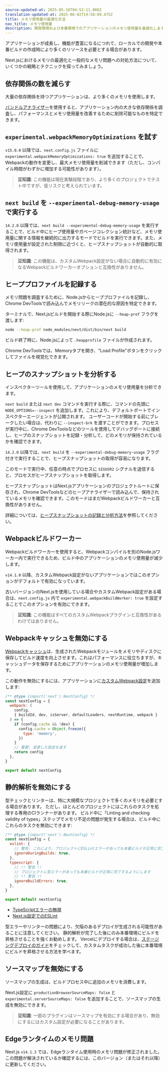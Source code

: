 ```yaml
---
source-updated-at: 2025-05-16T04:52:11.000Z
translation-updated-at: 2025-06-02T19:58:09.475Z
title: メモリ使用量の最適化方法
nav_title: メモリ使用量
description: 開発環境および本番環境でのアプリケーションのメモリ使用量を最適化します。
---
```


アプリケーションが成長し、機能が豊富になるにつれて、ローカルでの開発や本番ビルドの作成時により多くのリソースを必要とする場合があります。

Next.jsにおけるメモリの最適化と一般的なメモリ問題への対処方法について、いくつかの戦略とテクニックを探ってみましょう。

## 依存関係の数を減らす

大量の依存関係を持つアプリケーションは、より多くのメモリを使用します。

[バンドルアナライザー](/docs/app/guides/package-bundling)を使用すると、アプリケーション内の大きな依存関係を調査し、パフォーマンスとメモリ使用量を改善するために削除可能なものを特定できます。

## `experimental.webpackMemoryOptimizations` を試す

`v15.0.0` 以降では、`next.config.js` ファイルに `experimental.webpackMemoryOptimizations: true` を追加することで、Webpackの動作を変更し、最大メモリ使用量を削減できます（ただし、コンパイル時間がわずかに増加する可能性があります）。

> **豆知識**: この機能は現在実験段階であり、より多くのプロジェクトでテスト中ですが、低リスクと考えられています。

## `next build` を `--experimental-debug-memory-usage` で実行する

`14.2.0` 以降では、`next build --experimental-debug-memory-usage` を実行することで、ビルド中にヒープ使用量やガベージコレクション統計など、メモリ使用量に関する情報を継続的に出力するモードでビルドを実行できます。また、メモリ使用量が設定された制限に近づくと、ヒープスナップショットが自動的に取得されます。

> **豆知識**: この機能は、カスタムWebpack設定がない場合に自動的に有効になるWebpackビルドワーカーオプションと互換性がありません。

## ヒーププロファイルを記録する

メモリ問題を調査するために、Node.jsからヒーププロファイルを記録し、Chrome DevToolsで読み込んでメモリリークの潜在的な原因を特定できます。

ターミナルで、Next.jsビルドを開始する際にNode.jsに `--heap-prof` フラグを渡します:

```sh
node --heap-prof node_modules/next/dist/bin/next build
```

ビルド終了時に、Node.jsによって `.heapprofile` ファイルが作成されます。

Chrome DevToolsでは、Memoryタブを開き、"Load Profile"ボタンをクリックしてファイルを視覚化できます。

## ヒープのスナップショットを分析する

インスペクターツールを使用して、アプリケーションのメモリ使用量を分析できます。

`next build` または `next dev` コマンドを実行する際に、コマンドの先頭に `NODE_OPTIONS=--inspect` を追加します。これにより、デフォルトポートでインスペクターエージェントが公開されます。
ユーザーコードが開始する前にブレークしたい場合は、代わりに `--inspect-brk` を渡すことができます。プロセスが実行中に、Chrome DevToolsなどのツールを使用してデバッグポートに接続し、ヒープのスナップショットを記録・分析して、どのメモリが保持されているかを確認できます。

`14.2.0` 以降では、`next build` を `--experimental-debug-memory-usage` フラグ付きで実行することで、ヒープスナップショットの取得が容易になります。

このモードで実行中、任意の時点でプロセスに `SIGUSR2` シグナルを送信すると、プロセスがヒープスナップショットを取得します。

ヒープスナップショットはNext.jsアプリケーションのプロジェクトルートに保存され、Chrome DevToolsなどのヒープアナライザーで読み込んで、保持されているメモリを確認できます。このモードはまだWebpackビルドワーカーと互換性がありません。

詳細については、[ヒープスナップショットの記録と分析方法](https://developer.chrome.com/docs/devtools/memory-problems/heap-snapshots)を参照してください。

## Webpackビルドワーカー

Webpackビルドワーカーを使用すると、Webpackコンパイルを別のNode.jsワーカー内で実行できるため、ビルド中のアプリケーションのメモリ使用量が減少します。

`v14.1.0` 以降、カスタムWebpack設定がないアプリケーションではこのオプションがデフォルトで有効になっています。

古いバージョンのNext.jsを使用している場合やカスタムWebpack設定がある場合は、`next.config.js` 内で `experimental.webpackBuildWorker: true` を設定することでこのオプションを有効にできます。

> **豆知識**: この機能はすべてのカスタムWebpackプラグインと互換性があるわけではありません。

## Webpackキャッシュを無効にする

[Webpackキャッシュ](https://webpack.js.org/configuration/cache/)は、生成されたWebpackモジュールをメモリやディスクに保存してビルド速度を向上させます。これはパフォーマンスに役立ちますが、キャッシュデータを保存するためにアプリケーションのメモリ使用量が増加します。

この動作を無効にするには、アプリケーションに[カスタムWebpack設定](/docs/app/api-reference/config/next-config-js/webpack)を追加します:

```js filename="next.config.mjs"
/** @type {import('next').NextConfig} */
const nextConfig = {
  webpack: (
    config,
    { buildId, dev, isServer, defaultLoaders, nextRuntime, webpack }
  ) => {
    if (config.cache && !dev) {
      config.cache = Object.freeze({
        type: 'memory',
      })
    }
    // 重要: 変更した設定を返す
    return config
  },
}

export default nextConfig
```

## 静的解析を無効にする

型チェックとリンターは、特に大規模なプロジェクトで多くのメモリを必要とする場合があります。
ただし、ほとんどのプロジェクトにはこれらのタスクを処理する専用のCIランナーがあります。
ビルド中に「Linting and checking validity of types」ステップでメモリ不足の問題が発生する場合は、ビルド中にこれらのタスクを無効にできます:

```js filename="next.config.mjs"
/** @type {import('next').NextConfig} */
const nextConfig = {
  eslint: {
    // 警告: これにより、プロジェクトにESLintエラーがあっても本番ビルドが正常に完了します
    ignoreDuringBuilds: true,
  },
  typescript: {
    // !! 警告 !!
    // プロジェクトに型エラーがあっても本番ビルドが正常に完了するようにします
    // !! 警告 !!
    ignoreBuildErrors: true,
  },
}

export default nextConfig
```

- [TypeScriptエラーの無視](/docs/app/api-reference/config/typescript#disabling-typescript-errors-in-production)
- [Next.js設定でのESLint](/docs/pages/api-reference/config/next-config-js/eslint)

型エラーやリンターの問題により、欠陥のあるデプロイが生成される可能性があることに注意してください。
静的解析が完了した後にのみ本番環境にビルドを昇格させることを強くお勧めします。
Vercelにデプロイする場合は、[ステージングデプロイのガイド](https://vercel.com/docs/deployments/managing-deployments#staging-and-promoting-a-production-deployment)をチェックして、カスタムタスクが成功した後に本番環境にビルドを昇格させる方法を学べます。

## ソースマップを無効にする

ソースマップの生成は、ビルドプロセス中に追加のメモリを消費します。

Next.js設定に `productionBrowserSourceMaps: false` と `experimental.serverSourceMaps: false` を追加することで、ソースマップの生成を無効にできます。

> **豆知識**: 一部のプラグインはソースマップを有効にする場合があり、無効にするにはカスタム設定が必要になることがあります。

## Edgeランタイムのメモリ問題

Next.js `v14.1.3` では、Edgeランタイム使用時のメモリ問題が修正されました。この問題が解決されているか確認するには、このバージョン（またはそれ以降）に更新してください。